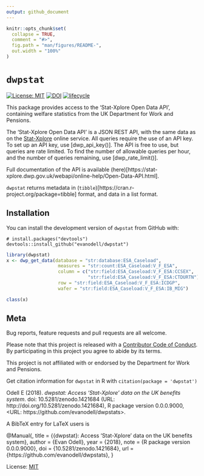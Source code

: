 ```yaml
---
output: github_document
---
```


<!-- README.md is generated from README.Rmd. Please edit that file -->

```r
knitr::opts_chunk$set(
  collapse = TRUE,
  comment = "#>",
  fig.path = "man/figures/README-",
  out.width = "100%"
)
```
# `dwpstat`


[![License: MIT](https://img.shields.io/badge/License-MIT-blue.svg)](https://opensource.org/licenses/MIT)
[![DOI](https://zenodo.org/badge/DOI/10.5281/zenodo.1421684.svg)](https://doi.org/10.5281/zenodo.1421684)
[![lifecycle](https://img.shields.io/badge/lifecycle-experimental-orange.svg)](https://www.tidyverse.org/lifecycle/#experimental)

This package provides access to the 'Stat-Xplore Open Data API', containing welfare statistics from the UK Department for Work and Pensions.

The 'Stat-Xplore Open Data API' is a JSON REST API, with the same data as on the [Stat-Xplore](https://stat-xplore.dwp.gov.uk/) online service. All queries require the use of an API key. To set up an API key, use [dwp_api_key()]. The API is free to use, but queries are rate limited. To find the number of allowable queries per hour, and the number of queries remaining, use [dwp_rate_limit()].

Full documentation of the API is available (here)[https://stat-xplore.dwp.gov.uk/webapi/online-help/Open-Data-API.html].

`dwpstat` returns metadata in (`tibble`)[https://cran.r-project.org/package=tibble] format, and data in a list format. 


## Installation


You can install the development version of `dwpstat` from GitHub with:

```
# install.packages("devtools")
devtools::install_github("evanodell/dwpstat")
```

```r
library(dwpstat)
x <- dwp_get_data(database = "str:database:ESA_Caseload",
                   measures = "str:count:ESA_Caseload:V_F_ESA",
                   column = c("str:field:ESA_Caseload:V_F_ESA:CCSEX",
                              "str:field:ESA_Caseload:V_F_ESA:CTDURTN"),
                   row = "str:field:ESA_Caseload:V_F_ESA:ICDGP",
                   wafer = "str:field:ESA_Caseload:V_F_ESA:IB_MIG")

class(x)
```


## Meta

Bug reports, feature requests and pull requests are all welcome. 

Please note that this project is released with a [Contributor Code of Conduct](CODE_OF_CONDUCT.md).
By participating in this project you agree to abide by its terms.

This project is not affiliated with or endorsed by the Department for Work and Pensions.

Get citation information for `dwpstat` in R with `citation(package = 'dwpstat')`

Odell E (2018). _dwpstat: Access 'Stat-Xplore' data on the UK benefits system_. doi:
10.5281/zenodo.1421684 (URL: http://doi.org/10.5281/zenodo.1421684), R package version
0.0.0.9000, <URL: https://github.com/evanodell/dwpstats>.

A BibTeX entry for LaTeX users is

  @Manual{,
    title = {{dwpstat}: Access 'Stat-Xplore' data on the UK benefits system},
    author = {Evan Odell},
    year = {2018},
    note = {R package version 0.0.0.9000},
    doi = {10.5281/zenodo.1421684},
    url = {https://github.com/evanodell/dwpstats},
  }

License: [MIT](LICENSE.md)
